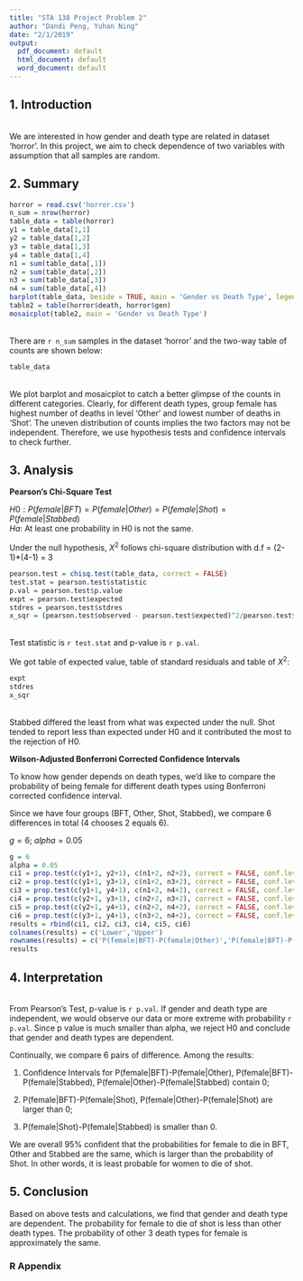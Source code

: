 ```yaml
---
title: "STA 138 Project Problem 2"
author: "Dandi Peng, Yuhan Ning"
date: "2/1/2019"
output:
  pdf_document: default
  html_document: default
  word_document: default
---
```


## 1. Introduction
<br />
We are interested in how gender and death type are related in dataset 'horror'. In this project, we aim to check dependence of two variables with assumption that all samples are random.

## 2. Summary
```r
horror = read.csv('horror.csv')
n_sum = nrow(horror)
table_data = table(horror)
y1 = table_data[1,1]
y2 = table_data[1,2]
y3 = table_data[1,3]
y4 = table_data[1,4]
n1 = sum(table_data[,1])
n2 = sum(table_data[,2])
n3 = sum(table_data[,3])
n4 = sum(table_data[,4])
barplot(table_data, beside = TRUE, main = 'Gender vs Death Type', legend.text = rownames(table_data), args.legend = list(x = 'topright')) 
table2 = table(horror$death, horror$gen)
mosaicplot(table2, main = 'Gender vs Death Type')
```
<br />
There are `r n_sum` samples in the dataset 'horror' and the two-way table of counts are shown below:
```r
table_data
```
<br />
We plot barplot and mosaicplot to catch a better glimpse of the counts in different categories. Clearly, for different death types, group female has highest number of deaths in level 'Other' and lowest number of deaths in 'Shot'. The uneven distribution of counts implies the two factors may not be independent. Therefore, we use hypothesis tests and confidence intervals to check further.

## 3. Analysis
**Pearson's Chi-Square Test**

$H0: P(female|BFT) = P(female|Other) = P(female|Shot) = P(female|Stabbed)$
<br />
$Ha:$ At least one probability in H0 is not the same.

Under the null hypothesis, $X^2$ follows chi-square distribution with d.f = (2-1)*(4-1) = 3
```r
pearson.test = chisq.test(table_data, correct = FALSE)
test.stat = pearson.test$statistic
p.val = pearson.test$p.value
expt = pearson.test$expected
stdres = pearson.test$stdres
x_sqr = (pearson.test$observed - pearson.test$expected)^2/pearson.test$expected
```
<br />
Test statistic is `r test.stat` and p-value is `r p.val`. 

We got table of expected value, table of standard residuals and table of $X^2$:
```r
expt
stdres
x_sqr
```
<br />
Stabbed differed the least from what was expected under the null. Shot tended to report less than expected under H0 and it contributed the most to the rejection of H0. 

**Wilson-Adjusted Bonferroni Corrected Confidence Intervals**

To know how gender depends on death types, we'd like to compare the probability of being female for different death types using Bonferroni corrected confidence interval. 

Since we have four groups (BFT, Other, Shot, Stabbed), we compare 6 differences in total (4 chooses 2 equals 6). 

$g = 6$; $alpha = 0.05$
```r
g = 6
alpha = 0.05
ci1 = prop.test(c(y1+1, y2+1), c(n1+2, n2+2), correct = FALSE, conf.level = 1 - alpha/g)$conf.int[1:2]
ci2 = prop.test(c(y1+1, y3+1), c(n1+2, n3+2), correct = FALSE, conf.level = 1 - alpha/g)$conf.int[1:2]
ci3 = prop.test(c(y1+1, y4+1), c(n1+2, n4+2), correct = FALSE, conf.level = 1 - alpha/g)$conf.int[1:2]
ci4 = prop.test(c(y2+1, y3+1), c(n2+2, n3+2), correct = FALSE, conf.level = 1 - alpha/g)$conf.int[1:2]
ci5 = prop.test(c(y2+1, y4+1), c(n2+2, n4+2), correct = FALSE, conf.level = 1 - alpha/g)$conf.int[1:2]
ci6 = prop.test(c(y3+1, y4+1), c(n3+2, n4+2), correct = FALSE, conf.level = 1 - alpha/g)$conf.int[1:2]
results = rbind(ci1, ci2, ci3, ci4, ci5, ci6)
colnames(results) = c('Lower','Upper')
rownames(results) = c('P(female|BFT)-P(female|Other)','P(female|BFT)-P(female|Shot)','P(female|BFT)-P(female|Stabbed)','P(female|Other)-P(female|Shot)','P(female|Other)-P(female|Stabbed)','P(female|Shot)-P(female|Stabbed)')
results
```

## 4. Interpretation
<br />
From Pearson's Test, p-value is `r p.val`. If gender and death type are independent, we would observe our data or more extreme with probability `r p.val`.
Since p value is much smaller than alpha, we reject H0 and conclude that gender and death types are dependent.

Continually, we compare 6 pairs of difference. 
Among the results:

1. Confidence Intervals for P(female|BFT)-P(female|Other), P(female|BFT)-P(female|Stabbed), P(female|Other)-P(female|Stabbed) contain 0;

2. P(female|BFT)-P(female|Shot), P(female|Other)-P(female|Shot) are larger than 0; 

3. P(female|Shot)-P(female|Stabbed) is smaller than 0.

We are overall 95% confident that the probabilities for female to die in BFT, Other and Stabbed are the same, which is larger than the probability of Shot. In other words, it is least probable for women to die of shot.

## 5. Conclusion
Based on above tests and calculations, we find that gender and death type are dependent. The probability for female to die of shot is less than other death types. The probability of other 3 death types for female is approximately the same.

### R Appendix
```r
```
